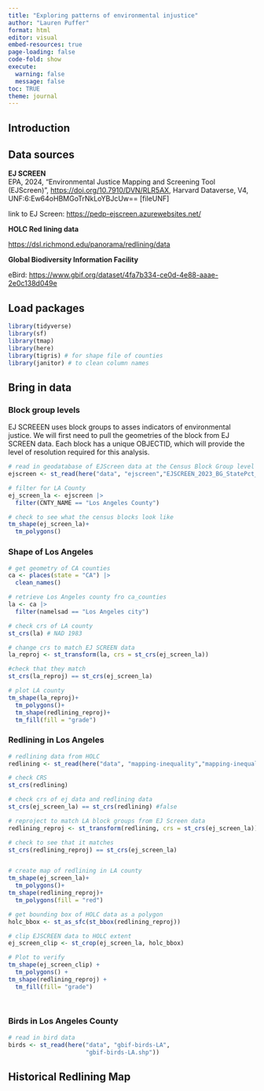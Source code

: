 ```yaml
---
title: "Exploring patterns of environmental injustice"
author: "Lauren Puffer"
format: html
editor: visual
embed-resources: true
page-loading: false
code-fold: show
execute: 
  warning: false
  message: false
toc: TRUE
theme: journal
---
```


## Introduction

## Data sources

**EJ SCREEN**\
EPA, 2024, "Environmental Justice Mapping and Screening Tool (EJScreen)", <https://doi.org/10.7910/DVN/RLR5AX>, Harvard Dataverse, V4, UNF:6:Ew64oHBMGoTrNkLoYBJcUw== \[fileUNF\]

link to EJ Screen: <https://pedp-ejscreen.azurewebsites.net/>

**HOLC Red lining data**

<https://dsl.richmond.edu/panorama/redlining/data>

**Global Biodiversity Information Facility**

eBird: <https://www.gbif.org/dataset/4fa7b334-ce0d-4e88-aaae-2e0c138d049e>

## Load packages

```r
library(tidyverse)
library(sf)
library(tmap)
library(here)
library(tigris) # for shape file of counties
library(janitor) # to clean column names
```

## Bring in data

### Block group levels

EJ SCREEEN uses block groups to asses indicators of environmental justice. We will first need to pull the geometries of the block from EJ SCREEN data. Each block has a unique OBJECTID, which will provide the level of resolution required for this analysis.

```r
# read in geodatabase of EJScreen data at the Census Block Group level
ejscreen <- st_read(here("data", "ejscreen","EJSCREEN_2023_BG_StatePct_with_AS_CNMI_GU_VI.gdb"))

# filter for LA County
ej_screen_la <- ejscreen |>
  filter(CNTY_NAME == "Los Angeles County")

# check to see what the census blocks look like
tm_shape(ej_screen_la)+
  tm_polygons()
```

### Shape of Los Angeles 

```r
# get geometry of CA counties 
ca <- places(state = "CA") |>
  clean_names()

# retrieve Los Angeles county fro ca_counties
la <- ca |>
  filter(namelsad == "Los Angeles city")

# check crs of LA county
st_crs(la) # NAD 1983

# change crs to match EJ SCREEN data
la_reproj <- st_transform(la, crs = st_crs(ej_screen_la))

#check that they match
st_crs(la_reproj) == st_crs(ej_screen_la)

# plot LA county
tm_shape(la_reproj)+
  tm_polygons()+
  tm_shape(redlining_reproj)+
  tm_fill(fill = "grade")
```

### Redlining in Los Angeles

```r
# redlining data from HOLC 
redlining <- st_read(here("data", "mapping-inequality","mapping-inequality-los-angeles.json"))

# check CRS
st_crs(redlining)

# check crs of ej data and redlining data
st_crs(ej_screen_la) == st_crs(redlining) #false

# reproject to match LA block groups from EJ Screen data
redlining_reproj <- st_transform(redlining, crs = st_crs(ej_screen_la))

# check to see that it matches 
st_crs(redlining_reproj) == st_crs(ej_screen_la) 


# create map of redlining in LA county
tm_shape(ej_screen_la)+
  tm_polygons()+
tm_shape(redlining_reproj)+
  tm_polygons(fill = "red")

# get bounding box of HOLC data as a polygon
holc_bbox <- st_as_sfc(st_bbox(redlining_reproj))

# clip EJSCREEN data to HOLC extent
ej_screen_clip <- st_crop(ej_screen_la, holc_bbox)

# Plot to verify
tm_shape(ej_screen_clip) +
  tm_polygons() +
tm_shape(redlining_reproj) +
  tm_fill(fill= "grade")

  
```

### Birds in Los Angeles County

```r
# read in bird data
birds <- st_read(here("data", "gbif-birds-LA",
                      "gbif-birds-LA.shp"))
```

## Historical Redlining Map

```r

```
